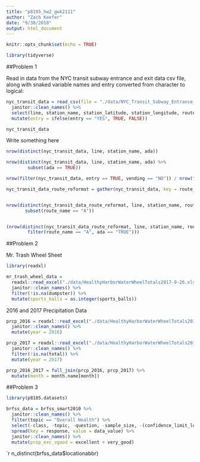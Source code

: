 ```yaml
---
title: "p8105_hw2_gwk2111"
author: "Zach Keefer"
date: "9/30/2018"
output: html_document
---
```


```r
knitr::opts_chunk$set(echo = TRUE)

library(tidyverse)
```

##Problem 1

Read in data from the NYC transit subway entrance and exit data csv file, along with snaked variable names and entry converted from character to logical:

```r
nyc_transit_data = read_csv(file = "./data/NYC_Transit_Subway_Entrance_And_Exit_Data.csv") %>% 
  janitor::clean_names() %>% 
  select(line, station_name, station_latitude, station_longitude, route1:route11, entrance_type, entry, vending, ada) %>% 
  mutate(entry = ifelse(entry == "YES", TRUE, FALSE))

nyc_transit_data
```

Write something here

```r
nrow(distinct(nyc_transit_data, line, station_name, ada))

nrow(distinct(nyc_transit_data, line, station_name, ada) %>% 
        subset(ada == TRUE))

nrow(filter(nyc_transit_data, entry == TRUE, vending == "NO")) / nrow(filter(nyc_transit_data, vending == "NO"))
```

```r
nyc_transit_data_route_reformat = gather(nyc_transit_data, key = route_number, value = route_name, route1:route11)


nrow(distinct(nyc_transit_data_route_reformat, line, station_name, route_name) %>% 
       subset(route_name == "A"))


(nrow(distinct(nyc_transit_data_route_reformat, line, station_name, route_name, ada) %>% 
        filter(route_name == "A", ada == "TRUE")))
```

##Problem 2

Mr. Trash Wheel Sheet
```r
library(readxl)

mr_trash_wheel_data = 
  readxl::read_excel("./data/HealthyHarborWaterWheelTotals2017-9-26.xlsx", sheet = "Mr. Trash Wheel", range = "A2:N258") %>% 
  janitor::clean_names() %>% 
  filter(!is.na(dumpster)) %>% 
  mutate(sports_balls = as.integer(sports_balls)) 
```

2016 and 2017 Precipitation Data
```r
prcp_2016 = readxl::read_excel("./data/HealthyHarborWaterWheelTotals2017-9-26.xlsx", sheet = "2016 Precipitation", range = "A2:B14") %>% 
  janitor::clean_names() %>%
  mutate(year = 2016)

prcp_2017 = readxl::read_excel("./data/HealthyHarborWaterWheelTotals2017-9-26.xlsx", sheet = "2017 Precipitation", range = "A2:B14") %>% 
  janitor::clean_names() %>%
  filter(!is.na(total)) %>% 
  mutate(year = 2017)

prcp_2016_2017 = full_join(prcp_2016, prcp_2017) %>% 
  mutate(month = month.name[month])
```


##Problem 3
```r
library(p8105.datasets)

brfss_data = brfss_smart2010 %>% 
  janitor::clean_names() %>%
  filter(topic == "Overall Health") %>% 
  select(-class, -topic, -question, -sample_size, -(confidence_limit_low:geo_location)) %>% 
  spread(key = response, value = data_value) %>% 
  janitor::clean_names() %>% 
  mutate(prop_exc_vgood = excellent + very_good)
```

`r n_distinct(brfss_data$locationabbr)
